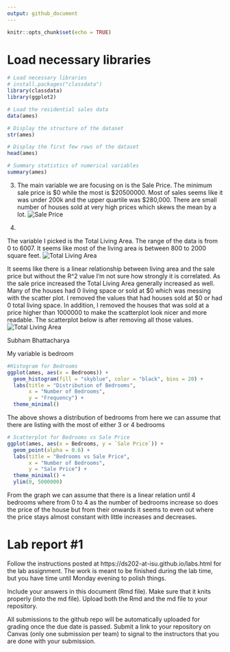 ```yaml
---
output: github_document
---
```


<!-- README.md is generated from README.Rmd. Please edit the README.Rmd file -->


```r
knitr::opts_chunk$set(echo = TRUE)
```

# Load necessary libraries
```r
# Load necessary libraries
# install.packages("classdata")
library(classdata)
library(ggplot2)

# Load the residential sales data
data(ames)

# Display the structure of the dataset
str(ames)

# Display the first few rows of the dataset
head(ames)

# Summary statistics of numerical variables
summary(ames)
```



3. The main variable we are focusing on is the Sale Price. The minimum sale price is $0 while the most is $20500000. Most of sales seems like it was under 200k and the upper quartile was $280,000. There are small number of houses sold at very high prices which skews the mean by a lot. 
![Sale Price](images/SalePriceHistogrm.png)


4.

The variable I picked is the Total Living Area. The range of the data is from 0 to 6007. It seems like most of the living area is between 800 to 2000 square feet. 
![Total Living Area](images/LivingAreaHistogram.png)


It seems like there is a linear relationship between living area and the sale price but without the R^2 value I'm not sure how strongly it is correlated. As the sale price increased the Total Living Area generally increased as well. Many of the houses had 0 living space or sold at $0 which was messing with the scatter plot. I removed the values that had houses sold at $0 or had 0 total living space. In addition, I removed the houses that was sold at a price higher than 1000000 to make the scatterplot look nicer and more readable. The scatterplot below is after removing all those values.
![Total Living Area](images/LivingAreaScatterPlot.png)

########################################
Subham Bhattacharya 

My variable is bedroom
```r

#Histogram for Bedrooms
ggplot(ames, aes(x = Bedrooms)) +
  geom_histogram(fill = "skyblue", color = "black", bins = 20) +
  labs(title = "Distribution of Bedrooms",
       x = "Number of Bedrooms",
       y = "Frequency") +
  theme_minimal()
```


The above shows a distribution of bedrooms from here we can assume that there are listing with the most of either 3 or 4 bedrooms

```r
# Scatterplot for Bedrooms vs Sale Price
ggplot(ames, aes(x = Bedrooms, y = `Sale Price`)) +
  geom_point(alpha = 0.6) +
  labs(title = "Bedrooms vs Sale Price",
       x = "Number of Bedrooms",
       y = "Sale Price") +
  theme_minimal() + 
  ylim(0, 5000000) 

```
From the graph we can assume that there is a linear relation until 4 bedrooms where from 0 to 4 as the number of bedrooms increase so does the price of the house but from their onwards it seems to even out where the price stays almost constant with little increases and decreases.


# Lab report #1

Follow the instructions posted at https://ds202-at-isu.github.io/labs.html for the lab assignment. The work is meant to be finished during the lab time, but you have time until Monday evening to polish things.

Include your answers in this document (Rmd file). Make sure that it knits properly (into the md file). Upload both the Rmd and the md file to your repository.  

All submissions to the github repo will be automatically uploaded for grading once the due date is passed.
Submit a link to your repository on Canvas (only one submission per team) to signal to the instructors that you are done with your submission.
